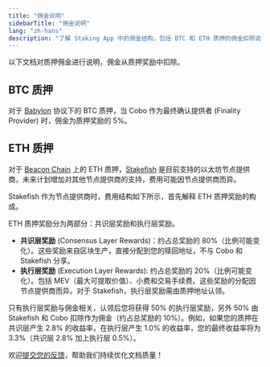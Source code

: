 ```yaml
---
title: "佣金说明"
sidebarTitle: "佣金说明"
lang: "zh-hans"
description: "了解 Staking App 中的佣金结构，包括 BTC 和 ETH 质押的佣金扣除说明。"
---
```


以下文档对质押佣金进行说明，佣金从质押奖励中扣除。

## BTC 质押

对于 [Babylon](https://babylonlabs.io/) 协议下的 BTC 质押，当 Cobo 作为最终确认提供者 (Finality Provider) 时，佣金为质押奖励的 5%。

## ETH 质押

对于 [Beacon Chain](https://ethereum.org/en/roadmap/beacon-chain/) 上的 ETH 质押，[Stakefish](https://stake.fish/products/classic-staking) 是目前支持的以太坊节点提供商，未来计划增加对其他节点提供商的支持，费用可能因节点提供商而异。

Stakefish 作为节点提供商时，费用结构如下所示，首先解释 ETH 质押奖励的构成。

ETH 质押奖励分为两部分：共识层奖励和执行层奖励。

- **共识层奖励** (Consensus Layer Rewards)：约占总奖励的 80%（比例可能变化）。这些奖励来自区块生产，直接分配到您的赎回地址，不与 Cobo 和 Stakefish 分享。
- **执行层奖励** (Execution Layer Rewards): 约占总奖励的 20%（比例可能变化）。包括 MEV（最大可提取价值）、小费和交易手续费。这些奖励的分配因节点提供商而异。对于 Stakefish，执行层奖励需由质押地址认领。

只有执行层奖励与佣金相关，认领后您将获得 50% 的执行层奖励，另外 50% 由 Stakefish 和 Cobo 扣除作为佣金（约占总奖励的 10%）。例如，如果您的质押在共识层产生 2.8% 的收益率，在执行层产生 1.0% 的收益率，您的最终收益率将为 3.3%（共识层 2.8% 加上执行层 0.5%）。

<Tip>欢迎[提交您的反馈](https://forms.zohopublic.com/cobo/form/DocumentFeedbackForm/formperma/QvLOhxJv1_JMsJ-1dleZ8Itb_7rzN-LtgvsDdxosoVI?referrername=manuals)，帮助我们持续优化文档质量！</Tip>